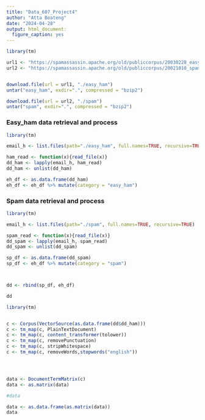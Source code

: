 ```yaml
---
title: "Data_607_Project4"
author: "Atta Boateng"
date: "2024-04-28"
output: html_document:
  figure_caption: yes
---
```




```r
library(tm)

url1 <- "https://spamassassin.apache.org/old/publiccorpus/20030228_easy_ham.tar.bz2"
url2 <- "https://spamassassin.apache.org/old/publiccorpus/20021010_spam.tar.bz2"


download.file(url = url1, "./easy_ham")
untar("easy_ham", exdir=".", compressed = "bzip2")

download.file(url = url2, "./spam")
untar("spam", exdir=".", compressed = "bzip2")

```

### Easy_ham data retrieval and process
```r
library(tm)

email_h <- list.files(path="./easy_ham", full.names=TRUE, recursive=TRUE)

ham_read <- function(x){read_file(x)}
dd_ham <- lapply(email_h, ham_read)
dd_ham <- unlist(dd_ham)

eh_df <- as.data.frame(dd_ham)
eh_df <- eh_df %>% mutate(category = "easy_ham")

```

### Spam data retrieval and process
```r
library(tm)

email_h <- list.files(path="./spam", full.names=TRUE, recursive=TRUE)

spam_read <- function(x){read_file(x)}
dd_spam <- lapply(email_h, spam_read)
dd_spam <- unlist(dd_spam)

sp_df <- as.data.frame(dd_spam)
sp_df <- eh_df %>% mutate(category = "spam")



dd <- rbind(sp_df, eh_df)

dd

```

```r

library(tm)


c <- Corpus(VectorSource(as.data.frame(dd$dd_ham)))
c <- tm_map(c, PlainTextDocument)
c <- tm_map(c, content_transformer(tolower))
c <- tm_map(c, removePunctuation)
c <- tm_map(c, stripWhitespace)
c <- tm_map(c, removeWords,stopwords("english"))




data <- DocumentTermMatrix(c)
data <- as.matrix(data)

#data

```




```r

data <- as.data.frame(as.matrix(data))
data

```

